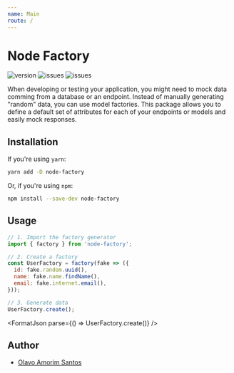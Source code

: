 ```yaml
---
name: Main
route: /
---
```



# Node Factory

![version](https://img.shields.io/npm/v/node-factory.svg)
![issues](https://img.shields.io/github/issues/olavoasantos/node-factory.svg)
![issues](https://img.shields.io/github/issues-pr/olavoasantos/node-factory.svg)

When developing or testing your application, you might need to mock data comming from a database or an endpoint. Instead of manually generating "random" data, you can use model factories.
This package allows you to define a default set of attributes for each of your endpoints or models and easily mock responses.

## Installation

If you're using `yarn`:

```bash
yarn add -D node-factory
```

Or, if you're using `npm`:

```bash
npm install --save-dev node-factory
```

## Usage

```js
// 1. Import the factory generator
import { factory } from 'node-factory';

// 2. Create a factory
const UserFactory = factory(fake => ({
  id: fake.random.uuid(),
  name: fake.name.findName(),
  email: fake.internet.email(),
}));

// 3. Generate data
UserFactory.create();
```

<FormatJson parse={() => UserFactory.create()} />

## Author

- [Olavo Amorim Santos](https://github.com/olavoasantos)
